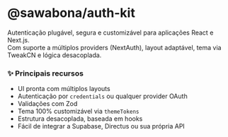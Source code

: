 # @sawabona/auth-kit

Autenticação plugável, segura e customizável para aplicações React e Next.js.  
Com suporte a múltiplos providers (NextAuth), layout adaptável, tema via TweakCN e lógica desacoplada.

### ✨ Principais recursos

- UI pronta com múltiplos layouts
- Autenticação por `credentials` ou qualquer provider OAuth
- Validações com Zod
- Tema 100% customizável via `themeTokens`
- Estrutura desacoplada, baseada em hooks
- Fácil de integrar a Supabase, Directus ou sua própria API